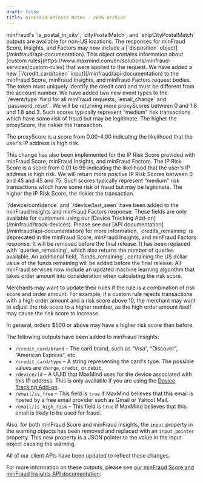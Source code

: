 ```yaml
---
draft: false
title: minFraud Release Notes - 2016 Archive
---
```


<ReleaseNote date="2016-12-05" title="minFraud's is_postal_in_city available for non-US locations">
minFraud's `is_postal_in_city`, `cityPostalMatch`, and `shipCityPostalMatch`
outputs are available for non-US locations.
</ReleaseNote>

<ReleaseNote date="2016-12-01" title="Disposition Outputs for minFraud Score, Insights, and Factors">
The responses for minFraud Score, Insights, and Factors may now include a
[`disposition` object](/minfraud/api-documentation). This object contains
information about [custom
rules](https://www.maxmind.com/en/solutions/minfraud-services/custom-rules)
that were applied to the request.
</ReleaseNote>

<ReleaseNote date="2016-11-17" title="New /credit_card/token Input">
We have added a new [`/credit_card/token` input](/minfraud/api-documentation)
to the minFraud Score, minFraud Insights, and minFraud Factors request bodies.
The token must uniquely identify the credit card and must be different from the
account number.
</ReleaseNote>

<ReleaseNote date="2016-10-10" title="New event types for minFraud requests">
We have added two new event types to the `/event/type` field for all minFraud
requests, `email_change` and `password_reset`.
</ReleaseNote>

<ReleaseNote date="2016-09-06" title="More proxy scores">
We will be returning more proxyScores between 0 and 1.8 and 1.8 and 3. Such
scores typically represent “medium” risk transactions which have some risk of
fraud but may be legitimate. The higher the proxyScore, the riskier the
transaction.

The proxyScore is a score from 0.00-4.00 indicating the likelihood that the
user's IP address is high risk.

This change has also been implemented for the IP Risk Score provided with
minFraud Score, minFraud Insights, and minFraud Factors. The IP Risk Score is a
score from 0.01 to 99 indicating the likelihood that the user's IP address is
high risk. We will return more positive IP Risk Scores between 0 and 45 and 45
and 75. Such scores typically represent “medium” risk transactions which have
some risk of fraud but may be legitimate. The higher the IP Risk Score, the
riskier the transaction.

</ReleaseNote>

<ReleaseNote date="2016-06-09" title="New Device Field">
`/device/confidence` and `/device/last_seen` have been added to the minFraud
Insights and minFraud Factors response. These fields are only available for
customers using our [Device Tracking Add-on](/minfraud/track-devices). Please
see our [API documentation](/minfraud/api-documentation)
for more information.
</ReleaseNote>

<ReleaseNote date="2016-06-06" title="Deprecated Fields and New Fields">
`credits_remaining` is deprecated in the minFraud Score, minFraud Insights, and
minFraud Factors response. It will be removed before the final release. It has
been replaced with `queries_remaining`, which also returns the number of
queries available. An additional field, `funds_remaining`, containing the US
dollar value of the funds remaining will be added before the final release.
</ReleaseNote>

<ReleaseNote date="2016-02-18" title="Order Amount Now Used in Risk Score">
All minFraud services now include an updated machine learning algorithm that
takes order amount into consideration when calculating the risk score.

Merchants may want to update their rules if the rule is a combination of risk
score and order amount. For example, if a custom rule rejects transactions with
a high order amount and a risk score above 10, the merchant may want to adjust
the risk score to a higher number, as the high order amount itself may cause the
risk score to increase.

In general, orders $500 or above may have a higher risk score than before.

</ReleaseNote>

<ReleaseNote date="2016-01-29" title="New minFraud Insights Outputs">
The following outputs have been added to minFraud Insights:

- `/credit_card/brand` – The card brand, such as “Visa”, “Discover”, “American
  Express”, etc.
- `/credit_card/type` – A string representing the card's type. The possible
  values are `charge`, `credit`, or `debit`.
- `/device/id` – A UUID that MaxMind uses for the device associated with this IP
  address. This is only available if you are using the
  [Device Tracking Add-on](/minfraud/track-devices).
- `/email/is_free` – This field is `true` if MaxMind believes that this email is
  hosted by a free email provider such as Gmail or Yahoo! Mail.
- `/email/is_high_risk` – This field is `true` if MaxMind believes that this
  email is likely to be used for fraud.

Also, for both minFraud Score and minFraud Insights, the `input` property in the
warning objects has been removed and replaced with an `input_pointer` property.
This new property is a JSON pointer to the value in the input object causing the
warning.

All of our client APIs have been updated to reflect these changes.

For more information on these outputs, please see
[our minFraud Score and minFraud Insights API documentation](/minfraud/api-documentation).

</ReleaseNote>
